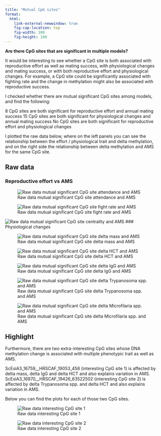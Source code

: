 ```yaml
---
title: "Mutual CpG sites"
format: 
  html:
    link-external-newwindow: true
    fig-cap-location: top
    fig-width: 100
    fig-height: 100
---
```


**Are there CpG sites that are significant in multiple models?**

It would be interesting to see whether a CpG site is both associated with reproductive effort as well as mating success, with physiological changes and mating success, or with both reproductive effort and physiological changes. For example, a CpG site could be significantly associated with fighting rate and the change in methylation might also be associated with reproductive success.

I checked whether there are mutual significant CpG sites among models, and find the following:

8 CpG sites are both significant for reproductive effort and annual mating success
15 CpG sites are both significant for physiological changes and annual mating success
No CpG sites are both significant for reproductive effort and physiological changes

I plotted the raw data below, where on the left panels you can see the relationship between the effort / physiological trait and delta methylation, and on the right side the relationship between delta methylation and AMS for the same CpG site.

## Raw data

### Reproductive effort vs AMS

![Raw data mutual significant CpG site attendance and AMS](../plots/model_out/rawdata_plot_overlap_attend_AMS.png)

![Raw data mutual significant CpG site fight rate and AMS](../plots/model_out/rawdata_plot_overlap_fight_AMS.png)

![Raw data mutual significant CpG site centrality and AMS](../plots/model_out/rawdata_plot_overlap_dist_AMS.png)
### Physiological changes

![Raw data mutual significant CpG site delta mass and AMS](../plots/model_out/rawdata_plot_overlap_mass_AMS.png)

![Raw data mutual significant CpG site delta HCT and AMS](../plots/model_out/rawdata_plot_overlap_hct_AMS.png)

![Raw data mutual significant CpG site delta IgG and AMS](../plots/model_out/rawdata_plot_overlap_igg_AMS.png)

![Raw data mutual significant CpG site delta Trypanosoma spp. and AMS](../plots/model_out/rawdata_plot_overlap_trypa_AMS.png)

![Raw data mutual significant CpG site delta Microfilaria spp. and AMS](../plots/model_out/rawdata_plot_overlap_microf_AMS.png)

## Highlight

Furthermore, there are two extra-interesting CpG sites whose DNA methylation change is associated with multiple phenotypic trait as well as AMS. 

ScEsiA3_16759__HRSCAF_19053_458 (interesting CpG site 1) is affected by delta mass, delta IgG and delta HCT and also explains variation in AMS. ScEsiA3_16870__HRSCAF_19426_63522502 (interesting CpG site 2) is affected by delta Trypanosoma spp. and delta HCT and also explains variation in AMS.

Below you can find the plots for each of those two CpG sites.

![Raw data interesting CpG site 1](../plots/model_out/rawdata_plot_overlap_highlight_CpG_1.png)

![Raw data interesting CpG site 2](../plots/model_out/rawdata_plot_overlap_highlight_CpG_2.png)
